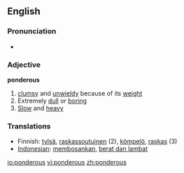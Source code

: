==English==

===Pronunciation===
*{{audio|en-us-ponderous.ogg|Audio (US)}}

=== Adjective ===

'''ponderous'''
# [[clumsy]] and [[unwieldy]] because of its [[weight]]
# Extremely [[dull]] or [[boring]]
# [[Slow]] and [[heavy]]

=== Translations ===
*Finnish: [[tylsä]], [[raskassoutuinen]] (2), [[kömpelö]], [[raskas]] (3)
*[[Indonesian]]: [[bosan|membosankan]], [[berat dan lambat]]

[[io:ponderous]]
[[vi:ponderous]]
[[zh:ponderous]]